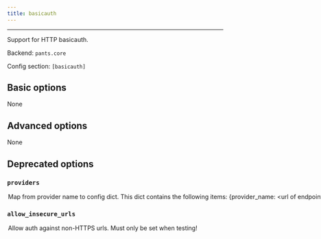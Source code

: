 ```yaml
---
title: basicauth
---
```



---

Support for HTTP basicauth.

Backend: <span className="color--primary">`pants.core`</span>

Config section: <span className="color--primary">`[basicauth]`</span>

<span className={styles.options}>

## Basic options

None

## Advanced options

None

## Deprecated options

### `providers`

<Option
  cli_repr={`--basicauth-providers="{'key1': val1, 'key2': val2, ...}"`}
  env_repr='PANTS_BASICAUTH_PROVIDERS'
  default_repr={`{}`}
  removal_version='2.1.0.dev0'
  removal_hint={'The option `--basicauth-provides` does not do anything and the `[basicauth]` subsystem will be removed.'}
>
Map from provider name to config dict. This dict contains the following items: &#123;provider_name: &lt;url of endpoint that accepts basic auth and sets a session cookie&gt;&#125;. For example, `{'prod': 'https://app.pantsbuild.org/auth'}`.
</Option>

### `allow_insecure_urls`

<Option
  cli_repr={`--[no-]basicauth-allow-insecure-urls`}
  env_repr="PANTS_BASICAUTH_ALLOW_INSECURE_URLS"
  default_repr={`False`}
  removal_version="2.1.0.dev0"
  removal_hint={
    "The option `--basicauth-allow-insecure-urls` does not do anything and the `[basicauth]` subsystem will be removed."
  }
>
  Allow auth against non-HTTPS urls. Must only be set when testing!
</Option>

</span>
